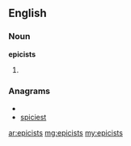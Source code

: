 ==English==

===Noun===
'''epicists'''

# {{plural of|epicist}}

===Anagrams===
* {{alphagram|ceiipsst}}
* [[spiciest#English|spiciest]]

[[ar:epicists]]
[[mg:epicists]]
[[my:epicists]]